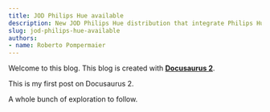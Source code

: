 ```yaml
---
title: JOD Philips Hue available
description: New JOD Philips Hue distribution that integrate Philips Hue Hubs as JOSP Objects
slug: jod-philips-hue-available
authors:
- name: Roberto Pompermaier
---
```

Welcome to this blog. This blog is created with [**Docusaurus 2**](https://docusaurus.io/).

<!--truncate-->

This is my first post on Docusaurus 2.

A whole bunch of exploration to follow.
